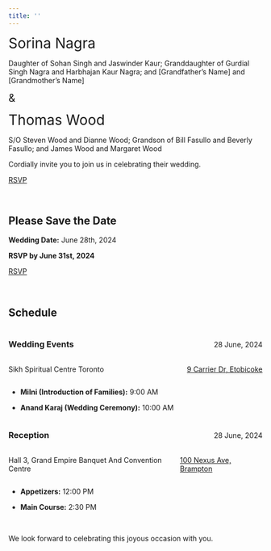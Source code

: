```yaml
---
title: ''
---
```


::: invite-card
[Sorina Nagra]{style="font-family: 'Brush Script MT', cursive, var(--bs-body-font-family); font-size: 2em;"}

Daughter of Sohan Singh and Jaswinder Kaur; Granddaughter of Gurdial Singh Nagra and Harbhajan Kaur Nagra; and \[Grandfather's Name\] and \[Grandmother's Name\]

[&]{style="font-family: 'Brush Script MT', cursive, var(--bs-body-font-family); font-size: 1.5em;"}

[Thomas Wood]{style="font-family: 'Brush Script MT', cursive, var(--bs-body-font-family); font-size: 2em;"}

S/O Steven Wood and Dianne Wood; Grandson of Bill Fasullo and Beverly Fasullo; and James Wood and Margaret Wood

Cordially invite you to join us in celebrating their wedding.
:::

[RSVP](rsvp.html){.btn .btn-outline-primary .btn role="button"}

<br>

## Please Save the Date

**Wedding Date:** June 28th, 2024

**RSVP by June 31st, 2024**

[RSVP](rsvp.html){.btn .btn-outline-primary .btn role="button"}

<br>

## Schedule

<div class="timeline-heading">

<div style="display:flex; justify-content:space-between; align-items:baseline;">
<h3>Wedding Events</h3> 
<span>28 June, 2024</span>
</div>
</div>

<div class="timeline-body">

<div style="display:flex; justify-content:space-between; align-items:baseline;">

Sikh Spiritual Centre Toronto 

[9 Carrier Dr, Etobicoke](https://maps.app.goo.gl/rHNutTc8LW6pfikA8){target="_blank"}
</div>

-   **Milni (Introduction of Families):** 9:00 AM

-   **Anand Karaj (Wedding Ceremony):** 10:00 AM
</div>





<div class="timeline-heading">
<div style="display:flex; justify-content:space-between; align-items:baseline;">
<h3>Reception</h3> 
<span>28 June, 2024</span>
</div>
</div>

<div class="timeline-body">

<div style="display:flex; justify-content:space-between; align-items:baseline;">

Hall 3, Grand Empire Banquet And Convention Centre 

[100 Nexus Ave, Brampton](https://maps.app.goo.gl/SBVmV5BUPJidFjDA8){target="_blank"}
</div>

-   **Appetizers:** 12:00 PM

-   **Main Course:** 2:30 PM
</div>





<br>

We look forward to celebrating this joyous occasion with you.
